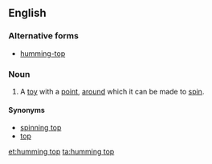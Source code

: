 ==English==
===Alternative forms===
*[[humming-top]]
===Noun===
{{en-noun|head=[[humming]] [[top]]}}
#A [[toy]] with a [[point]], [[around]] which it can be made to [[spin]].
====Synonyms====
*[[spinning top]]
*[[top]]

[[et:humming top]]
[[ta:humming top]]